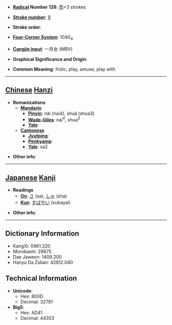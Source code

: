 * '''[[Wiktionary:Chinese radical index| Radical]] Number 126''': [[Wiktionary:Chinese radical index 而|而]]+3 strokes

* '''[[Wiktionary:Chinese total strokes index|Stroke number]]''': [[Wiktionary:Chinese total strokes index 9|9]]

* '''Stroke order''': 

* '''[[Wiktionary:Chinese four corner index|Four-Corner System]]''': 1040<sub>4</sub>

* '''[[Wiktionary:Chinese Cangjie index|Cangjie input]]''': 一月女 (MBV)

* '''Graphical Significance and Origin''': 

* '''Common Meaning''': frolic, play, amuse, play with

----

== [[Chinese]] [[Hanzi]] ==

* '''Romanizations'''
** '''[[Mandarin]]'''
*** '''[[Pinyin]]''': nài (nai4), shuǎ (shua3)
*** '''[[Wade-Giles]]''': nai<sup>4</sup>, shua<sup>3</sup>
*** '''[[Yale]]''': 
** '''[[Cantonese]]'''
*** '''[[Jyutping]]''':
*** '''[[Penkyamp]]''': 
*** '''[[Yale]]''': sa2

* '''Other info''': 

----

== [[Japanese]] [[Kanji]] ==

* '''Readings'''
** '''[[On]]''': [[さ]] (sa), [[しゃ]] (sha)
** '''[[Kun]]''': [[すばやい]] (subayai)

* '''Other info''':  

----

== Dictionary Information ==

* KangXi: 0961.220
* Morobashi: 28875
* Dae Jaweon: 1409.200
* Hanyu Da Zidian: 42812.040

== Technical Information ==

* '''Unicode''':
** Hex: 800D
** Decimal: 32781
* '''Big5''':
** Hex: AD41
** Decimal: 44353